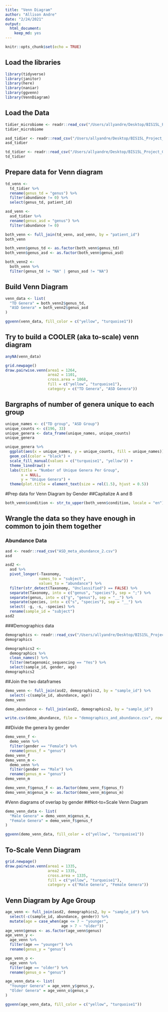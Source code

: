 ```yaml
---
title: "Venn Diagram"
author: "Allison Andre"
date: "2/24/2021"
output: 
  html_document: 
    keep_md: yes
---
```


```r
knitr::opts_chunk$set(echo = TRUE)
```

## Load the libraries
```r
library(tidyverse)
library(janitor)
library(here)
library(naniar)
library(ggvenn)
library(VennDiagram)
``` 

## Load the Data
```r
tidier_microbiome <- readr::read_csv("/Users/allyandre/Desktop/BIS15L_Project_Group11/tidy_data/tidiermicrobiome.csv")
tidier_microbiome
```
```r
asd_tidier <- readr::read_csv("/Users/allyandre/Desktop/BIS15L_Project_Group11/tidy_data/asd_group_tidier.csv")
asd_tidier
```

```r
td_tidier <- readr::read_csv("/Users/allyandre/Desktop/BIS15L_Project_Group11/tidy_data/td_group_tidier.csv")
td_tidier
```

## Prepare data for Venn diagram
```r
td_venn <-
  td_tidier %>% 
  rename(genus_td = "genus") %>% 
  filter(abundance != 0) %>% 
  select(genus_td, patient_id)
```

```r
asd_venn <-
  asd_tidier %>% 
  rename(genus_asd = "genus") %>% 
  filter(abundance != 0)
```

```r
both_venn <- full_join(td_venn, asd_venn, by = "patient_id")
both_venn
```

```r
both_venn$genus_td <- as.factor(both_venn$genus_td)
both_venn$genus_asd <- as.factor(both_venn$genus_asd)
```

```r
both_venn2 <- 
  both_venn %>% 
  filter(genus_td != "NA" | genus_asd != "NA")
```


## Build Venn Diagram

```r
venn_data <- list(
  "TD Genera" = both_venn2$genus_td,
  "ASD Genera" = both_venn2$genus_asd
)
```



```r
ggvenn(venn_data, fill_color = c("yellow", "turquoise1"))
```

## Try to build a COOLER (aka to-scale) venn diagram

```r
anyNA(venn_data)
```


```r
grid.newpage()
draw.pairwise.venn(area1 = 1264,                      
                   area2 = 1101,
                   cross.area = 1068, 
                   fill = c("yellow", "turquoise1"), 
                   category = c("TD Genera", "ASD Genera"))
```


## Bargraphs of number of genera unique to each group

```r
unique_names <- c("TD group", "ASD Group")
unique_counts <- c(196, 33)
unique_genera <- data_frame(unique_names, unique_counts)
unique_genera
```

```r
unique_genera %>% 
  ggplot(aes(x = unique_names, y = unique_counts, fill = unique_names)) +
  geom_col(color = "black") + 
  scale_fill_manual(values = c("turquoise1", "yellow")) +
  theme_linedraw() +
  labs(title = "Number of Unique Genera Per Group",
       x = NULL,
       y = "Unique Genera") +
  theme(plot.title = element_text(size = rel(1.5), hjust = 0.5)) 
```

#Prep data for Venn Diagram by Gender
##Capitalize A and B
```r
both_venn$condition <- str_to_upper(both_venn$condition, locale = "en")
```

## Wrangle the data so they have enough in common to join them together
### Abundance Data
```r
asd <- readr::read_csv("ASD_meta_abundance_2.csv")
asd
```
```r
asd2 <- 
  asd %>% 
  pivot_longer(-Taxonomy, 
               names_to = "subject", 
               values_to = "abundance") %>% 
  filter(str_detect(Taxonomy, "Unclassified") == FALSE) %>% 
  separate(Taxonomy, into = c("genus", "species"), sep = ";") %>% 
  separate(genus, into = c("g", "genus"), sep = "__") %>% 
  separate(species, into = c("s", "species"), sep = "__") %>% 
  select( -g, -s, -species) %>% 
  rename(sample_id = "subject")
asd2
```

###Demographics data
```r
demographics <- readr::read_csv("/Users/allyandre/Desktop/BIS15L_Project_Group11/untidy_data/demographics.csv")
demographics
```

```r
demographics2 <-
  demographics %>% 
  clean_names() %>% 
  filter(metagenomic_sequencing == "Yes") %>% 
  select(sample_id, gender, age)
demographics2
```

##Join the two dataframes
```r
demo_venn <- full_join(asd2, demographics2, by = "sample_id") %>% 
  select(-c(sample_id, abundance, age))
demo_venn

demo_abundance <- full_join(asd2, demographics2, by = "sample_id")
```

```r
write.csv(demo_abundance, file = "demographics_and_abundance.csv", row.names = FALSE)
```


##Divide the genera by gender
```r
demo_venn_f <- 
  demo_venn %>% 
  filter(gender == "Female") %>% 
  rename(genus_f = "genus")
demo_venn_f
demo_venn_m <-
  demo_venn %>% 
  filter(gender == "Male") %>% 
  rename(genus_m = "genus")
demo_venn_m
```

```r
demo_venn_f$genus_f <- as.factor(demo_venn_f$genus_f)
demo_venn_m$genus_m <- as.factor(demo_venn_m$genus_m)
```

#Venn diagrams of overlap by gender
##Not-to=Scale Venn Diagram
```r
demo_venn_data <- list(
  "Male Genera" = demo_venn_m$genus_m,
  "Female Genera" = demo_venn_f$genus_f
)
```

```r
ggvenn(demo_venn_data, fill_color = c("yellow", "turquoise1"))
```
## To-Scale Venn Diagram
```r
grid.newpage()
draw.pairwise.venn(area1 = 1335,                      
                   area2 = 1335,
                   cross.area = 1335, 
                   fill = c("yellow", "turquoise1"), 
                   category = c("Male Genera", "Female Genera"))
```
## Venn Diagram by Age Group
```r
age_venn <- full_join(asd2, demographics2, by = "sample_id") %>% 
  select(-c(sample_id, abundance, gender)) %>% 
  mutate(age = case_when(age <= 7 ~ "younger",
                         age > 7 ~ "older"))
age_venn$genus <- as.factor(age_venn$genus)
age_venn_y <-
  age_venn %>% 
  filter(age == "younger") %>% 
  rename(genus_y = "genus")

age_venn_o <-
  age_venn %>% 
  filter(age == "older") %>% 
  rename(genus_o = "genus")
```

```r
age_venn_data <- list(
  "Younger Genera" = age_venn_y$genus_y,
  "Older Genera" = age_venn_o$genus_o
)
```

```r
ggvenn(age_venn_data, fill_color = c("yellow", "turquoise1"))
```


